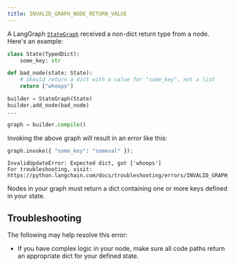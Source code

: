 ```yaml
---
title: INVALID_GRAPH_NODE_RETURN_VALUE
---
```

A LangGraph [`StateGraph`](https://langchain-ai.github.io/langgraph/reference/graphs/#langgraph.graph.state.StateGraph)
received a non-dict return type from a node. Here's an example:

```python
class State(TypedDict):
    some_key: str

def bad_node(state: State):
    # Should return a dict with a value for "some_key", not a list
    return ["whoops"]

builder = StateGraph(State)
builder.add_node(bad_node)
...

graph = builder.compile()
```

Invoking the above graph will result in an error like this:

```python
graph.invoke({ "some_key": "someval" });
```

```
InvalidUpdateError: Expected dict, got ['whoops']
For troubleshooting, visit: https://python.langchain.com/docs/troubleshooting/errors/INVALID_GRAPH_NODE_RETURN_VALUE
```

Nodes in your graph must return a dict containing one or more keys defined in your state.




## Troubleshooting

The following may help resolve this error:

* If you have complex logic in your node, make sure all code paths return an appropriate dict for your defined state.



